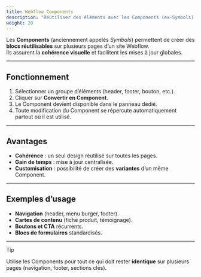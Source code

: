 ```yaml
---
title: Webflow Components
description: "Réutiliser des éléments avec les Components (ex-Symbols) pour gagner en cohérence et en efficacité."
weight: 20
---
```


Les **Components** (anciennement appelés *Symbols*) permettent de créer des **blocs réutilisables** sur plusieurs pages d’un site Webflow.  
Ils assurent la **cohérence visuelle** et facilitent les mises à jour globales.

---

## Fonctionnement

1. Sélectionner un groupe d’éléments (header, footer, bouton, etc.).  
2. Cliquer sur **Convertir en Component**.  
3. Le Component devient disponible dans le panneau dédié.  
4. Toute modification du Component se répercute automatiquement partout où il est utilisé.  

---

## Avantages

- **Cohérence** : un seul design réutilisé sur toutes les pages.  
- **Gain de temps** : mise à jour centralisée.  
- **Customisation** : possibilité de créer des **variantes** d’un même Component.  

---

## Exemples d’usage

- **Navigation** (header, menu burger, footer).  
- **Cartes de contenu** (fiche produit, témoignage).  
- **Boutons et CTA** récurrents.  
- **Blocs de formulaires** standardisés.  

---

> [!TIP]  
> Utilise les Components pour tout ce qui doit rester **identique** sur plusieurs pages (navigation, footer, sections clés).
